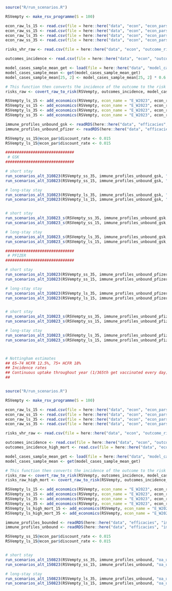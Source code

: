 
```r


source("R/run_scenarios.R")

RSVempty <- make_rsv_programme(S = 100)

econ_raw_ls_15 <- read.csv(file = here::here("data", "econ", "econ_pars_ls_15.csv")) 
econ_raw_ss_15 <- read.csv(file = here::here("data", "econ", "econ_pars_ss_15.csv")) 
econ_raw_ls_35 <- read.csv(file = here::here("data", "econ", "econ_pars_ls_35.csv")) 
econ_raw_ss_35 <- read.csv(file = here::here("data", "econ", "econ_pars_ss_35.csv")) 

risks_vhr_raw <- read.csv(file = here::here("data", "econ", "outcome_risks_vhr.csv"))

outcomes_incidence <- read.csv(file = here::here("data", "econ", "outcomes_incidence_310823.csv"))

model_cases_sample_mean_get <- load(file = here::here("data", "model_cases_sample_mean.RData"))
model_cases_sample_mean <- get(model_cases_sample_mean_get)
model_cases_sample_mean[25, 2] <- model_cases_sample_mean[25, 2] * 0.6

# This function then converts the incidence of the outcome to the risk per infection
risks_raw <- covert_raw_to_risk(RSVempty, outcomes_incidence, model_cases_sample_mean)

RSVempty_ls_15 <- add_economics(RSVempty, econ_name = "E_W2023", econ_raw_ls_15, risks_raw, risks_vhr_raw)
RSVempty_ss_15 <- add_economics(RSVempty, econ_name = "E_W2023", econ_raw_ss_15, risks_raw, risks_vhr_raw)
RSVempty_ls_35 <- add_economics(RSVempty, econ_name = "E_W2023", econ_raw_ls_35, risks_raw, risks_vhr_raw)
RSVempty_ss_35 <- add_economics(RSVempty, econ_name = "E_W2023", econ_raw_ss_35, risks_raw, risks_vhr_raw)

immune_profiles_unbound_gsk <- readRDS(here::here("data", "efficacies", "immune_profiles_unbound_gsk.RDS"))
immune_profiles_unbound_pfizer <- readRDS(here::here("data", "efficacies", "immune_profiles_unbound_pfizer.RDS"))

RSVempty_ss_15@econ_par$discount_rate <- 0.015
RSVempty_ls_15@econ_par$discount_rate <- 0.015

##############################
 # GSK
##############################

# short stay
run_scenarios_alt_310823(RSVempty_ss_35, immune_profiles_unbound_gsk, "oa_unbound_ss_not_dr35_gsk", cov = c(0.7)); cat(1)
run_scenarios_alt_310823(RSVempty_ss_15, immune_profiles_unbound_gsk, "oa_unbound_ss_not_dr15_gsk", cov = c(0.7)); cat(2)

# long-stay stay
run_scenarios_alt_310823(RSVempty_ls_35, immune_profiles_unbound_gsk, "oa_unbound_ls_not_dr35_gsk", cov = c(0.7)); cat(1)
run_scenarios_alt_310823(RSVempty_ls_15, immune_profiles_unbound_gsk, "oa_unbound_ls_not_dr15_gsk", cov = c(0.7)); cat(2)


# short stay
run_scenarios_alt_310823_s(RSVempty_ss_35, immune_profiles_unbound_gsk, "oa_unbound_ss_not_dr35_gsk", cov = c(0.7)); cat(1)
run_scenarios_alt_310823_s(RSVempty_ss_15, immune_profiles_unbound_gsk, "oa_unbound_ss_not_dr15_gsk", cov = c(0.7)); cat(2)

# long-stay stay
run_scenarios_alt_310823_s(RSVempty_ls_35, immune_profiles_unbound_gsk, "oa_unbound_ls_not_dr35_gsk", cov = c(0.7)); cat(1)
run_scenarios_alt_310823_s(RSVempty_ls_15, immune_profiles_unbound_gsk, "oa_unbound_ls_not_dr15_gsk", cov = c(0.7)); cat(2)

##############################
 # PFIZER
##############################

# short stay
run_scenarios_alt_310823(RSVempty_ss_35, immune_profiles_unbound_pfizer, "oa_unbound_ss_not_dr35_pfizer", cov = c(0.7)); cat(1)
run_scenarios_alt_310823(RSVempty_ss_15, immune_profiles_unbound_pfizer, "oa_unbound_ss_not_dr15_pfizer", cov = c(0.7)); cat(2)

# long-stay stay
run_scenarios_alt_310823(RSVempty_ls_35, immune_profiles_unbound_pfizer, "oa_unbound_ls_not_dr35_pfizer", cov = c(0.7)); cat(1)
run_scenarios_alt_310823(RSVempty_ls_15, immune_profiles_unbound_pfizer, "oa_unbound_ls_not_dr15_pfizer", cov = c(0.7)); cat(2)


# short stay
run_scenarios_alt_310823_s(RSVempty_ss_35, immune_profiles_unbound_pfizer, "oa_unbound_ss_not_dr35_pfizer", cov = c(0.7)); cat(1)
run_scenarios_alt_310823_s(RSVempty_ss_15, immune_profiles_unbound_pfizer, "oa_unbound_ss_not_dr15_pfizer", cov = c(0.7)); cat(2)

# long-stay stay
run_scenarios_alt_310823_s(RSVempty_ls_35, immune_profiles_unbound_pfizer, "oa_unbound_ls_not_dr35_pfizer", cov = c(0.7)); cat(1)
run_scenarios_alt_310823_s(RSVempty_ls_15, immune_profiles_unbound_pfizer, "oa_unbound_ls_not_dr15_pfizer", cov = c(0.7)); cat(2)



# Nottingham estimates
## 65–74 HCFR 12.5%, 75+ HCFR 18%
## Incidence rates
## Continuous uptake throughout year (1/365th get vaccinated every day)
## 



```




```r


source("R/run_scenarios.R")

RSVempty <- make_rsv_programme(S = 100)

econ_raw_ls_15 <- read.csv(file = here::here("data", "econ", "econ_pars_ls_15.csv")) 
econ_raw_ss_15 <- read.csv(file = here::here("data", "econ", "econ_pars_ss_15.csv")) 
econ_raw_ls_35 <- read.csv(file = here::here("data", "econ", "econ_pars_ls_35.csv")) 
econ_raw_ss_35 <- read.csv(file = here::here("data", "econ", "econ_pars_ss_35.csv")) 

risks_vhr_raw <- read.csv(file = here::here("data", "econ", "outcome_risks_vhr.csv"))

outcomes_incidence <- read.csv(file = here::here("data", "econ", "outcomes_incidence.csv"))
outcomes_incidence_high_mort <- read.csv(file = here::here("data", "econ", "outcomes_incidence_high_mort.csv"))

model_cases_sample_mean_get <- load(file = here::here("data", "model_cases_sample_mean.RData"))
model_cases_sample_mean <- get(model_cases_sample_mean_get)

# This function then converts the incidence of the outcome to the risk per infection
risks_raw <- covert_raw_to_risk(RSVempty, outcomes_incidence, model_cases_sample_mean)
risks_raw_high_mort <- covert_raw_to_risk(RSVempty, outcomes_incidence_high_mort, model_cases_sample_mean)

RSVempty_ls_15 <- add_economics(RSVempty, econ_name = "E_W2023", econ_raw_ls_15, risks_raw, risks_vhr_raw)
RSVempty_ss_15 <- add_economics(RSVempty, econ_name = "E_W2023", econ_raw_ss_15, risks_raw, risks_vhr_raw)
RSVempty_ls_35 <- add_economics(RSVempty, econ_name = "E_W2023", econ_raw_ls_35, risks_raw, risks_vhr_raw)
RSVempty_ss_35 <- add_economics(RSVempty, econ_name = "E_W2023", econ_raw_ss_35, risks_raw, risks_vhr_raw)
RSVempty_ls_high_mort_15 <- add_economics(RSVempty, econ_name = "E_W2023", econ_raw_ls_15, risks_raw_high_mort, risks_vhr_raw)
RSVempty_ls_high_mort_35 <- add_economics(RSVempty, econ_name = "E_W2023", econ_raw_ls_35, risks_raw_high_mort, risks_vhr_raw)

immune_profiles_bounded <- readRDS(here::here("data", "efficacies", "immune_profiles_bounded.RDS"))
immune_profiles_unbound <- readRDS(here::here("data", "efficacies", "immune_profiles_unbound.RDS"))

RSVempty_ss_15@econ_par$discount_rate <- 0.015
RSVempty_ls_15@econ_par$discount_rate <- 0.015


# short stay
run_scenarios_alt_150823(RSVempty_ss_35, immune_profiles_unbound, "oa_unbound_ss_not_dr35", cov = c(0.7)); cat(1)
run_scenarios_alt_150823(RSVempty_ss_15, immune_profiles_unbound, "oa_unbound_ss_not_dr15", cov = c(0.7)); cat(2)

# long-stay stay
run_scenarios_alt_150823(RSVempty_ls_35, immune_profiles_unbound, "oa_unbound_ls_not_dr35", cov = c(0.7)); cat(1)
run_scenarios_alt_150823(RSVempty_ls_15, immune_profiles_unbound, "oa_unbound_ls_not_dr15", cov = c(0.7)); cat(2)



```